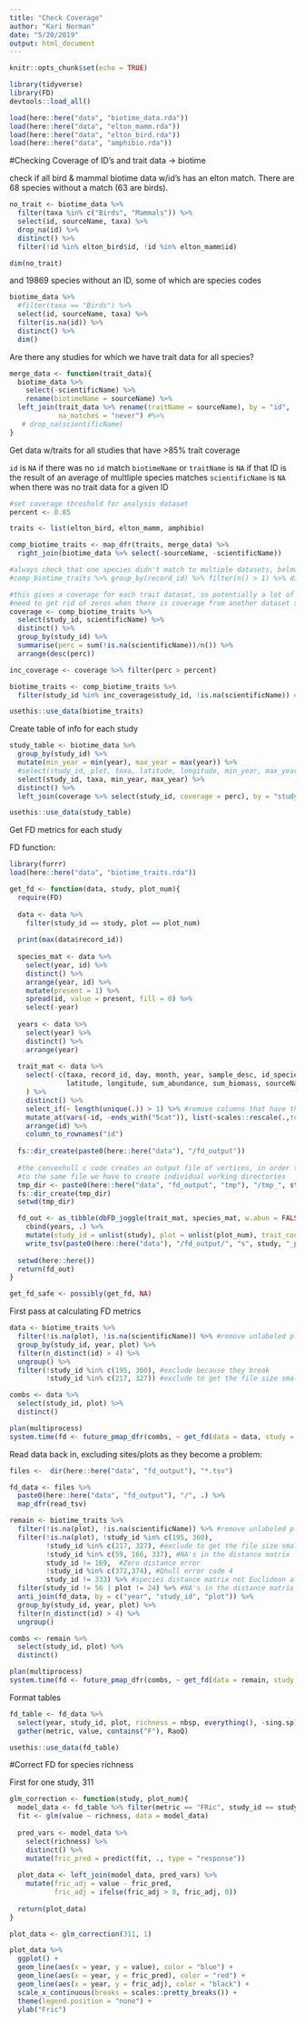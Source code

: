 ```yaml
---
title: "Check Coverage"
author: "Kari Norman"
date: "5/20/2019"
output: html_document
---
```


```r
knitr::opts_chunk$set(echo = TRUE)
```

```r
library(tidyverse)
library(FD)
devtools::load_all()
```

```r
load(here::here("data", "biotime_data.rda"))
load(here::here("data", "elton_mamm.rda"))
load(here::here("data", "elton_bird.rda"))
load(here::here("data", "amphibio.rda"))
```

#Checking Coverage of ID's and trait data -> biotime

check if all bird & mammal biotime data w/id's has an elton match. There are 68 species without a match (63 are birds).
```r
no_trait <- biotime_data %>%
  filter(taxa %in% c("Birds", "Mammals")) %>%
  select(id, sourceName, taxa) %>%
  drop_na(id) %>%
  distinct() %>%
  filter(!id %in% elton_bird$id, !id %in% elton_mamm$id)

dim(no_trait)
```

and 19869 species without an ID, some of which are species codes
```r
biotime_data %>%
  #filter(taxa == "Birds") %>%
  select(id, sourceName, taxa) %>%
  filter(is.na(id)) %>%
  distinct() %>%
  dim()
```

Are there any studies for which we have trait data for all species?
```r
merge_data <- function(trait_data){
  biotime_data %>%
    select(-scientificName) %>%
    rename(biotimeName = sourceName) %>%
  left_join(trait_data %>% rename(traitName = sourceName), by = "id",
            na_matches = "never") #%>%
   # drop_na(scientificName)
}
```

Get data w/traits for all studies that have >85% trait coverage

`id` is `NA` if there was no `id` match
`biotimeName` or `traitName` is `NA` if that ID is the result of an average of multliple species matches
`scientificName` is `NA` when there was no trait data for a given ID
```r
#set coverage threshold for analysis dataset
percent <- 0.85

traits <- list(elton_bird, elton_mamm, amphibio)

comp_biotime_traits <- map_dfr(traits, merge_data) %>%
  right_join(biotime_data %>% select(-sourceName, -scientificName))

#always check that one species didn't match to multiple datasets, below should return and empty dataframe
#comp_biotime_traits %>% group_by(record_id) %>% filter(n() > 1) %>% dim()

#this gives a coverage for each trait dataset, so potentially a lot of coverage with one dataset and no coverage on all the rest
#need to get rid of zeros when there is coverage from another dataset so we only have one entry per study
coverage <- comp_biotime_traits %>%
  select(study_id, scientificName) %>%
  distinct() %>%
  group_by(study_id) %>%
  summarise(perc = sum(!is.na(scientificName))/n()) %>%
  arrange(desc(perc))

inc_coverage <- coverage %>% filter(perc > percent)

biotime_traits <- comp_biotime_traits %>%
  filter(study_id %in% inc_coverage$study_id, !is.na(scientificName)) #get studies with appropriate coverage and drop observations that we don't have trait data for
```

```r
usethis::use_data(biotime_traits)
```


Create table of info for each study
```r
study_table <- biotime_data %>%
  group_by(study_id) %>%
  mutate(min_year = min(year), max_year = max(year)) %>% 
  #select(study_id, plot, taxa, latitude, longitude, min_year, max_year) %>%
  select(study_id, taxa, min_year, max_year) %>%
  distinct() %>%
  left_join(coverage %>% select(study_id, coverage = perc), by = "study_id")

usethis::use_data(study_table)
```

Get FD metrics for each study 

FD function:
```r
library(furrr)
load(here::here("data", "biotime_traits.rda"))

get_fd <- function(data, study, plot_num){
  require(FD)
  
  data <- data %>%
    filter(study_id == study, plot == plot_num)
  
  print(max(data$record_id))
  
  species_mat <- data %>%
    select(year, id) %>% 
    distinct() %>%
    arrange(year, id) %>%
    mutate(present = 1) %>%
    spread(id, value = present, fill = 0) %>%
    select(-year)
  
  years <- data %>% 
    select(year) %>%
    distinct() %>%
    arrange(year)
  
  trait_mat <- data %>%
    select(-c(taxa, record_id, day, month, year, sample_desc, id_species, 
              latitude, longitude, sum_abundance, sum_biomass, sourceName, scientificName)
    ) %>%
    distinct() %>%
    select_if(~ length(unique(.)) > 1) %>% #remove columns that have the same value for all columns
    mutate_at(vars(-id, -ends_with("5cat")), list(~scales::rescale(.,to=c(0, 1)))) %>% #rescale variables
    arrange(id) %>%
    column_to_rownames("id")
  
  fs::dir_create(paste0(here::here("data"), "/fd_output"))
  
  #the convexhull c code creates an output file of vertices, in order to not have multiple threads writing
  #to the same file we have to create individual working directories
  tmp_dir <- paste0(here::here("data", "fd_output", "tmp"), "/tmp_", study, plot_num)
  fs::dir_create(tmp_dir)
  setwd(tmp_dir)

  fd_out <- as_tibble(dbFD_joggle(trait_mat, species_mat, w.abun = FALSE))[,1:8] %>%
    cbind(years, .) %>%
    mutate(study_id = unlist(study), plot = unlist(plot_num), trait_count = dim(trait_mat)[2]) %>%
    write_tsv(paste0(here::here("data"), "/fd_output/", "s", study, "_p", plot_num, "_fd.tsv"))
  
  setwd(here::here())
  return(fd_out)
}

get_fd_safe <- possibly(get_fd, NA)
```

First pass at calculating FD metrics
```r
data <- biotime_traits %>% 
  filter(!is.na(plot), !is.na(scientificName)) %>% #remove unlabeled plots and observations without traits
  group_by(study_id, year, plot) %>%
  filter(n_distinct(id) > 4) %>%
  ungroup() %>%
  filter(!study_id %in% c(195, 360), #exclude because they break
         !study_id %in% c(217, 327)) #exclude to get the file size smaller

combs <- data %>%
  select(study_id, plot) %>%
  distinct()

plan(multiprocess)
system.time(fd <- future_pmap_dfr(combs, ~ get_fd(data = data, study = .x, plot = .y)))
```

Read data back in, excluding sites/plots as they become a problem:
```r
files <-  dir(here::here("data", "fd_output"), "*.tsv")

fd_data <- files %>%
  paste0(here::here("data", "fd_output"), "/", .) %>%
  map_dfr(read_tsv)

remain <- biotime_traits %>%
  filter(!is.na(plot), !is.na(scientificName)) %>% #remove unlabeled plots and observations without traits
  filter(!is.na(plot), !study_id %in% c(195, 360),
         !study_id %in% c(217, 327), #exclude to get the file size smaller
         !study_id %in% c(59, 166, 337), #NA's in the distance matrix
         study_id != 169,  #Zero distance error
         !study_id %in% c(372,374), #Qhull error code 4
         study_id != 333) %>% #species distance matrix not Euclidean after 'sqrt' correction
  filter(study_id != 56 | plot != 24) %>% #NA's in the distance matrix
  anti_join(fd_data, by = c("year", "study_id", "plot")) %>%
  group_by(study_id, year, plot) %>%
  filter(n_distinct(id) > 4) %>%
  ungroup()

combs <- remain %>%
  select(study_id, plot) %>%
  distinct()

plan(multiprocess)
system.time(fd <- future_pmap_dfr(combs, ~ get_fd(data = remain, study = .x, plot = .y)))
```

Format tables
```r
fd_table <- fd_data %>% 
  select(year, study_id, plot, richness = nbsp, everything(), -sing.sp) %>%
  gather(metric, value, contains("F"), RaoQ)

usethis::use_data(fd_table)
```

#Correct FD for species richness

First for one study, 311
```r

glm_correction <- function(study, plot_num){
  model_data <- fd_table %>% filter(metric == "FRic", study_id == study, plot == plot_num)
  fit <- glm(value ~ richness, data = model_data)
  
  pred_vars <- model_data %>% 
    select(richness) %>% 
    distinct() %>%
    mutate(fric_pred = predict(fit, ., type = "response"))
  
  plot_data <- left_join(model_data, pred_vars) %>%
    mutate(fric_adj = value - fric_pred,
           fric_adj = ifelse(fric_adj > 0, fric_adj, 0))
  
  return(plot_data)
}

plot_data <- glm_correction(311, 1)

plot_data %>%
  ggplot() +
  geom_line(aes(x = year, y = value), color = "blue") +
  geom_line(aes(x = year, y = fric_pred), color = "red") +
  geom_line(aes(x = year, y = fric_adj), color = "black") +
  scale_x_continuous(breaks = scales::pretty_breaks()) +
  theme(legend.position = "none") +
  ylab("Fric")
```

